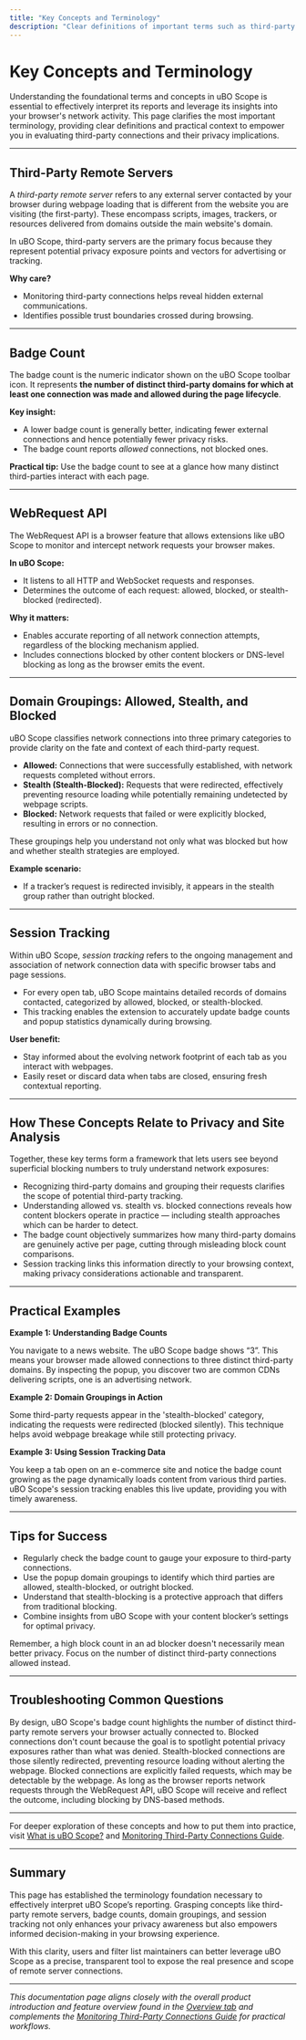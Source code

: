 ```yaml
---
title: "Key Concepts and Terminology"
description: "Clear definitions of important terms such as third-party remote servers, badge count, webRequest API, domain groupings (allowed, stealth, blocked), and session tracking. Contains succinct explanations of how these concepts relate to user privacy and site analysis."
---
```


# Key Concepts and Terminology

Understanding the foundational terms and concepts in uBO Scope is essential to effectively interpret its reports and leverage its insights into your browser's network activity. This page clarifies the most important terminology, providing clear definitions and practical context to empower you in evaluating third-party connections and their privacy implications.

---

## Third-Party Remote Servers

A _third-party remote server_ refers to any external server contacted by your browser during webpage loading that is different from the website you are visiting (the first-party). These encompass scripts, images, trackers, or resources delivered from domains outside the main website's domain.

In uBO Scope, third-party servers are the primary focus because they represent potential privacy exposure points and vectors for advertising or tracking.

**Why care?**
- Monitoring third-party connections helps reveal hidden external communications.
- Identifies possible trust boundaries crossed during browsing.

---

## Badge Count

The badge count is the numeric indicator shown on the uBO Scope toolbar icon. It represents **the number of distinct third-party domains for which at least one connection was made and allowed during the page lifecycle**.

**Key insight:**
- A lower badge count is generally better, indicating fewer external connections and hence potentially fewer privacy risks.
- The badge count reports _allowed_ connections, not blocked ones.

**Practical tip:** Use the badge count to see at a glance how many distinct third-parties interact with each page.

---

## WebRequest API

The WebRequest API is a browser feature that allows extensions like uBO Scope to monitor and intercept network requests your browser makes.

**In uBO Scope:**
- It listens to all HTTP and WebSocket requests and responses.
- Determines the outcome of each request: allowed, blocked, or stealth-blocked (redirected).

**Why it matters:**
- Enables accurate reporting of all network connection attempts, regardless of the blocking mechanism applied.
- Includes connections blocked by other content blockers or DNS-level blocking as long as the browser emits the event.

---

## Domain Groupings: Allowed, Stealth, and Blocked

uBO Scope classifies network connections into three primary categories to provide clarity on the fate and context of each third-party request.

- **Allowed:** Connections that were successfully established, with network requests completed without errors.
- **Stealth (Stealth-Blocked):** Requests that were redirected, effectively preventing resource loading while potentially remaining undetected by webpage scripts.
- **Blocked:** Network requests that failed or were explicitly blocked, resulting in errors or no connection.

These groupings help you understand not only what was blocked but how and whether stealth strategies are employed.

**Example scenario:**
- If a tracker’s request is redirected invisibly, it appears in the stealth group rather than outright blocked.

---

## Session Tracking

Within uBO Scope, _session tracking_ refers to the ongoing management and association of network connection data with specific browser tabs and page sessions.

- For every open tab, uBO Scope maintains detailed records of domains contacted, categorized by allowed, blocked, or stealth-blocked.
- This tracking enables the extension to accurately update badge counts and popup statistics dynamically during browsing.

**User benefit:**
- Stay informed about the evolving network footprint of each tab as you interact with webpages.
- Easily reset or discard data when tabs are closed, ensuring fresh contextual reporting.

---

## How These Concepts Relate to Privacy and Site Analysis

Together, these key terms form a framework that lets users see beyond superficial blocking numbers to truly understand network exposures:

- Recognizing third-party domains and grouping their requests clarifies the scope of potential third-party tracking.
- Understanding allowed vs. stealth vs. blocked connections reveals how content blockers operate in practice — including stealth approaches which can be harder to detect.
- The badge count objectively summarizes how many third-party domains are genuinely active per page, cutting through misleading block count comparisons.
- Session tracking links this information directly to your browsing context, making privacy considerations actionable and transparent.

---

## Practical Examples

**Example 1: Understanding Badge Counts**

You navigate to a news website. The uBO Scope badge shows “3”. This means your browser made allowed connections to three distinct third-party domains. By inspecting the popup, you discover two are common CDNs delivering scripts, one is an advertising network.

**Example 2: Domain Groupings in Action**

Some third-party requests appear in the 'stealth-blocked' category, indicating the requests were redirected (blocked silently). This technique helps avoid webpage breakage while still protecting privacy.

**Example 3: Using Session Tracking Data**

You keep a tab open on an e-commerce site and notice the badge count growing as the page dynamically loads content from various third parties. uBO Scope's session tracking enables this live update, providing you with timely awareness.

---

## Tips for Success

- Regularly check the badge count to gauge your exposure to third-party connections.
- Use the popup domain groupings to identify which third parties are allowed, stealth-blocked, or outright blocked.
- Understand that stealth-blocking is a protective approach that differs from traditional blocking.
- Combine insights from uBO Scope with your content blocker’s settings for optimal privacy.

<Check>
Remember, a high block count in an ad blocker doesn't necessarily mean better privacy. Focus on the number of distinct third-party connections allowed instead.
</Check>

---

## Troubleshooting Common Questions

<AccordionGroup title="Common Questions">
<Accordion title="Why does the badge count only show allowed connections?">
By design, uBO Scope's badge count highlights the number of distinct third-party remote servers your browser actually connected to. Blocked connections don't count because the goal is to spotlight potential privacy exposures rather than what was denied.
</Accordion>
<Accordion title="What is the difference between stealth-blocked and blocked?">
Stealth-blocked connections are those silently redirected, preventing resource loading without alerting the webpage. Blocked connections are explicitly failed requests, which may be detectable by the webpage.
</Accordion>
<Accordion title="Can uBO Scope show connections blocked by DNS-level filters?">
As long as the browser reports network requests through the WebRequest API, uBO Scope will receive and reflect the outcome, including blocking by DNS-based methods.
</Accordion>
</AccordionGroup>

---

For deeper exploration of these concepts and how to put them into practice, visit [What is uBO Scope?](/overview/core-introduction/what-is-ubo-scope) and [Monitoring Third-Party Connections Guide](../../guides/core-workflow/monitor-connections).

---

## Summary

This page has established the terminology foundation necessary to effectively interpret uBO Scope’s reporting. Grasping concepts like third-party remote servers, badge counts, domain groupings, and session tracking not only enhances your privacy awareness but also empowers informed decision-making in your browsing experience.

With this clarity, users and filter list maintainers can better leverage uBO Scope as a precise, transparent tool to expose the real presence and scope of remote server connections.

---

_This documentation page aligns closely with the overall product introduction and feature overview found in the [Overview tab](../overview/core-introduction/what-is-ubo-scope) and complements the [Monitoring Third-Party Connections Guide](../../guides/core-workflow/monitor-connections) for practical workflows._